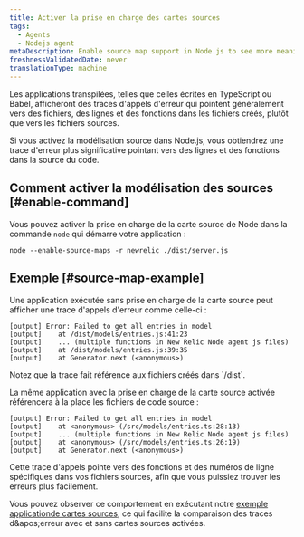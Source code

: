 ```yaml
---
title: Activer la prise en charge des cartes sources
tags:
  - Agents
  - Nodejs agent
metaDescription: Enable source map support in Node.js to see more meaningful error traces.
freshnessValidatedDate: never
translationType: machine
---
```


Les applications transpilées, telles que celles écrites en TypeScript ou Babel, afficheront des traces d&apos;appels d&apos;erreur qui pointent généralement vers des fichiers, des lignes et des fonctions dans les fichiers créés, plutôt que vers les fichiers sources.

Si vous activez la modélisation source dans Node.js, vous obtiendrez une trace d&apos;erreur plus significative pointant vers des lignes et des fonctions dans la source du code.

## Comment activer la modélisation des sources [#enable-command]

Vous pouvez activer la prise en charge de la carte source de Node dans la commande `node` qui démarre votre application :

```shell
node --enable-source-maps -r newrelic ./dist/server.js
```

## Exemple [#source-map-example]

Une application exécutée sans prise en charge de la carte source peut afficher une trace d&apos;appels d&apos;erreur comme celle-ci :

```shell
[output] Error: Failed to get all entries in model
[output]    at /dist/models/entries.js:41:23
[output]    ... (multiple functions in New Relic Node agent js files)
[output]    at /dist/models/entries.js:39:35
[output]    at Generator.next (<anonymous>)
```

<Callout variant="tip">
  Notez que la trace fait référence aux fichiers créés dans `/dist`.
</Callout>

La même application avec la prise en charge de la carte source activée référencera à la place les fichiers de code source :

```shell
[output] Error: Failed to get all entries in model
[output]    at <anonymous> (/src/models/entries.ts:28:13)
[output]    ... (multiple functions in New Relic Node agent js files)
[output]    at <anonymous> (/src/models/entries.ts:26:19)
[output]    at Generator.next (<anonymous>)
```

Cette trace d&apos;appels pointe vers des fonctions et des numéros de ligne spécifiques dans vos fichiers sources, afin que vous puissiez trouver les erreurs plus facilement.

Vous pouvez observer ce comportement en exécutant notre [exemple applicationde cartes sources](https://github.com/newrelic/newrelic-node-examples/tree/main/source-maps), ce qui facilite la comparaison des traces d&amp;apos;erreur avec et sans cartes sources activées.
